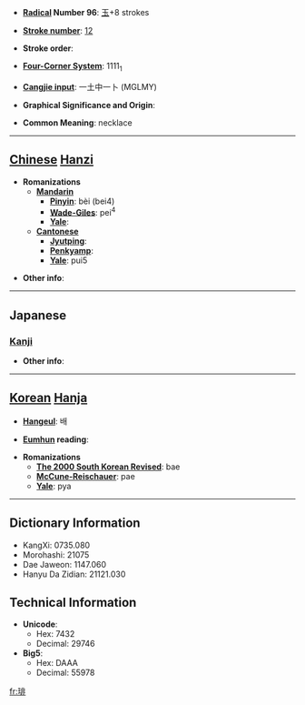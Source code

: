 * '''[[Wiktionary:Chinese radical index| Radical]] Number 96''': [[Wiktionary:Chinese radical index 玉|玉]]+8 strokes

* '''[[Wiktionary:Chinese total strokes index|Stroke number]]''': [[Wiktionary:Chinese total strokes index 12|12]]

* '''Stroke order''': 

* '''[[Wiktionary:Chinese four corner index|Four-Corner System]]''': 1111<sub>1</sub>

* '''[[Wiktionary:Chinese Cangjie index|Cangjie input]]''': 一土中一卜 (MGLMY)

* '''Graphical Significance and Origin''': 

* '''Common Meaning''': necklace

----

== [[Chinese]] [[Hanzi]] ==

* '''Romanizations'''
** '''[[Mandarin]]'''
*** '''[[Pinyin]]''': bèi (bei4)
*** '''[[Wade-Giles]]''': pei<sup>4</sup>
*** '''[[Yale]]''': 
** '''[[Cantonese]]'''
*** '''[[Jyutping]]''':
*** '''[[Penkyamp]]''': 
*** '''[[Yale]]''': pui5

* '''Other info''': 

----

==Japanese==
===[[Kanji]]===
{{kanji|on readings=[[はい]] (hai)
|kun readings=[[つらぬく]] (tsuranuku)
}}

* '''Other info''':  

----

== [[Korean]] [[Hanja]] ==

* '''[[Hangeul]]''': 배

* '''[[Eumhun]] reading''': 

* '''Romanizations'''
** '''[[The 2000 South Korean Revised Romanization|The 2000 South Korean Revised]]''': bae
** '''[[McCune-Reischauer]]''': pae
** '''[[Yale]]''': pya

----

== Dictionary Information ==

* KangXi: 0735.080
* Morohashi: 21075
* Dae Jaweon: 1147.060
* Hanyu Da Zidian: 21121.030

== Technical Information ==

* '''Unicode''':
** Hex: 7432
** Decimal: 29746
* '''Big5''':
** Hex: DAAA
** Decimal: 55978

[[fr:琲]]
